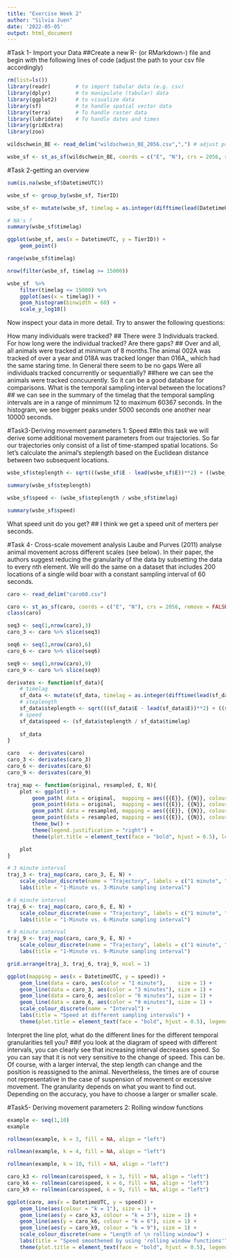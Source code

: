 ```yaml
---
title: "Exercise Week 2"
author: "Silvia Juen"
date: '2022-05-05'
output: html_document
---
```

#Task 1- Import your Data
##Create a new R- (or RMarkdown-) file and begin with the following lines of code (adjust the path to your csv file accordingly)
```r
rm(list=ls())
library(readr)        # to import tabular data (e.g. csv)
library(dplyr)        # to manipulate (tabular) data
library(ggplot2)      # to visualize data
library(sf)           # to handle spatial vector data
library(terra)        # To handle raster data
library(lubridate)    # To handle dates and times
library(gridExtra)
library(zoo)
```

```r
wildschwein_BE <- read_delim("wildschwein_BE_2056.csv",",") # adjust path

wsbe_sf <- st_as_sf(wildschwein_BE, coords = c("E", "N"), crs = 2056, remove = FALSE)
```





#Task 2-getting an overview

```r
sum(is.na(wsbe_sf$DatetimeUTC))
```

```r
wsbe_sf <- group_by(wsbe_sf, TierID)

wsbe_sf <- mutate(wsbe_sf, timelag = as.integer(difftime(lead(DatetimeUTC), DatetimeUTC, units = "secs")))

# NA's ?
summary(wsbe_sf$timelag)
```

```r
ggplot(wsbe_sf, aes(x = DatetimeUTC, y = TierID)) +
    geom_point()
```


```r
range(wsbe_sf$timelag)
```

```r
nrow(filter(wsbe_sf, timelag >= 15000))
```

```r
wsbe_sf  %>%
    filter(timelag <= 15000) %>%
    ggplot(aes(x = timelag)) +
    geom_histogram(binwidth = 60) +
    scale_y_log10()
```

Now inspect your data in more detail. Try to answer the following questions:

How many individuals were tracked?
## There were 3 Individuals tracked.
For how long were the individual tracked? Are there gaps?
## Over and all, all animals were tracked at minimum of 8 months.The animal 002A was tracked of over a year and 018A was tracked longer than 016A,, which had the same staring time. In General there seem to be no gaps
Were all individuals tracked concurrently or sequentially?
##here we can see the animals were tracked concuurently. So it can be a good database for comparisons.
What is the temporal sampling interval between the locations?
## we can see in the summary of the timelag that the temporal sampling intervals are in a range of minnimum 12 to maximum 60367 seconds. In the histogram, we see bigger peaks under 5000 seconds one another near 10000 seconds. 





#Task3-Deriving movement parameters 1: Speed
##In this task we will derive some additional movement parameters from our trajectories. So far our trajectories only consist of a list of time-stamped spatial locations. So let’s calculate the animal’s steplength based on the Euclidean distance between two subsequent locations.

```r
wsbe_sf$steplength <- sqrt(((wsbe_sf$E - lead(wsbe_sf$E))**2) + ((wsbe_sf$N - lead(wsbe_sf$N))**2)) 

summary(wsbe_sf$steplength)
```
```r
wsbe_sf$speed <- (wsbe_sf$steplength / wsbe_sf$timelag)

summary(wsbe_sf$speed)
```
What speed unit do you get?
## I think we get a speed unit of merters per seconds.






#Task 4- Cross-scale movement analysis
Laube and Purves (2011) analyse animal movement across different scales (see below). In their paper, the authors suggest reducing the granularity of the data by subsetting the data to every nth element. We will do the same on a dataset that includes 200 locations of a single wild boar with a constant sampling interval of 60 seconds.

```r
caro <- read_delim("caro60.csv")
```


```r
caro <- st_as_sf(caro, coords = c("E", "N"), crs = 2056, remove = FALSE)
class(caro)
```

```r
seq3 <- seq(1,nrow(caro),3)
caro_3 <- caro %>% slice(seq3)
```


```r
seq6 <- seq(1,nrow(caro),6)
caro_6 <- caro %>% slice(seq6)
```

```r
seq9 <- seq(1,nrow(caro),9)
caro_9 <- caro %>% slice(seq9)
```

```r
derivates <- function(sf_data){
    # timelag
    sf_data <- mutate(sf_data, timelag = as.integer(difftime(lead(sf_data$DatetimeUTC), sf_data$DatetimeUTC, units = "secs")))
    # steplength
    sf_data$steplength <- sqrt(((sf_data$E - lead(sf_data$E))**2) + ((sf_data$N - lead(sf_data$N))**2)) 
    # speed
    sf_data$speed <- (sf_data$steplength / sf_data$timelag)
    
    sf_data
}
```


```r
caro   <- derivates(caro)
caro_3 <- derivates(caro_3)
caro_6 <- derivates(caro_6)
caro_9 <- derivates(caro_9)
```


```r
traj_map <- function(original, resampled, E, N){
    plot <- ggplot() + 
        geom_path( data = original,  mapping = aes({{E}}, {{N}}, colour = "cyan"), size = 0.8, alpha = 0.2) +
        geom_point(data = original,  mapping = aes({{E}}, {{N}}, colour = "cyan"), alpha = 0.2) + 
        geom_path( data = resampled, mapping = aes({{E}}, {{N}}, colour = "red"),  size = 1) +
        geom_point(data = resampled, mapping = aes({{E}}, {{N}}, colour = "red"),  size = 1.2) +
        theme_bw() +
        theme(legend.justification = "right") +
        theme(plot.title = element_text(face = "bold", hjust = 0.5), legend.title = element_text(face = "bold", hjust = 0.5))

    plot
}
```


```r
# 3 minute interval
traj_3 <- traj_map(caro, caro_3, E, N) + 
    scale_colour_discrete(name = "Trajectory", labels = c("1 minute", "3 minutes")) +
    labs(title = "1-Minute vs. 3-Minute sampling interval") 

# 6 minute interval
traj_6 <- traj_map(caro, caro_6, E, N) + 
    scale_colour_discrete(name = "Trajectory", labels = c("1 minute", "6 minutes")) +
    labs(title = "1-Minute vs. 6-Minute sampling interval") 

# 9 minute interval
traj_9 <- traj_map(caro, caro_9, E, N) + 
    scale_colour_discrete(name = "Trajectory", labels = c("1 minute", "9 minutes")) +
    labs(title = "1-Minute vs. 9-Minute sampling interval") 
```


```r
grid.arrange(traj_3, traj_6, traj_9, ncol = 1)
```


```r
ggplot(mapping = aes(x = DatetimeUTC, y = speed)) +
    geom_line(data = caro, aes(color = "1 minute"),    size = 1) +
    geom_line(data = caro_3, aes(color = "3 minutes"), size = 1) +
    geom_line(data = caro_6, aes(color = "6 minutes"), size = 1) +
    geom_line(data = caro_6, aes(color = "9 minutes"), size = 1) +
    scale_colour_discrete(name = "Interval") +
    labs(title = "Speed at different sampling intervals") +
    theme(plot.title = element_text(face = "bold", hjust = 0.5), legend.title = element_text(face = "bold", hjust = 0.5))
```
 Interpret the line plot, what do the different lines for the different temporal granularities tell you?
##if you look at the diagram of speed with different intervals, you can clearly see that increasing interval decreases speed. So you can say that it is not very sensitive to the change of speed. This can be. Of course, with a larger interval, the step length can change and the position is reassigned to the animal. Nevertheless, the times are of course not representative in the case of suspension of movement or excessive movement. The granularity depends on what you want to find out. Depending on the accuracy, you have to choose a larger or smaller scale.




#Task5- Deriving movement parameters 2: Rolling window functions

```r
example <- seq(1,10)
example
```

```r
rollmean(example, k = 3, fill = NA, align = "left")
```

```r
rollmean(example, k = 4, fill = NA, align = "left")
```


```r
rollmean(example, k = 10, fill = NA, align = "left")
```


```r
caro_k3 <- rollmean(caro$speed, k = 3, fill = NA, align = "left")
caro_k6 <- rollmean(caro$speed, k = 6, fill = NA, align = "left")
caro_k9 <- rollmean(caro$speed, k = 9, fill = NA, align = "left")
```

```r
ggplot(caro, aes(x = DatetimeUTC, y = speed)) +
    geom_line(aes(colour = "k = 1"), size = 1) +
    geom_line(aes(y = caro_k3, colour = "k = 3"), size = 1) +
    geom_line(aes(y = caro_k6, colour = "k = 6"), size = 1) +
    geom_line(aes(y = caro_k9, colour = "k = 9"), size = 1) +
    scale_colour_discrete(name = "Length of \n rolling window") +
    labs(title = "Speed smoothened by using 'rolling window functions'") +
    theme(plot.title = element_text(face = "bold", hjust = 0.5), legend.title = element_text(face = "bold", hjust = 0.5))
```

```r

```

















